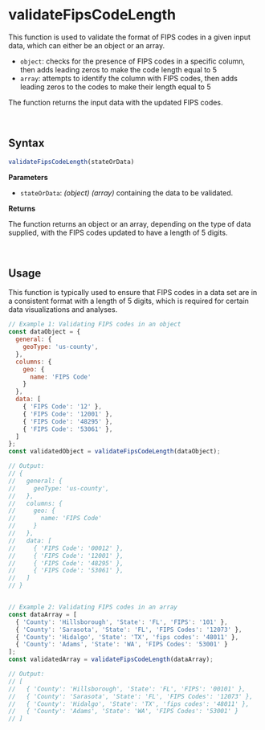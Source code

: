 
<Meta
  title="Helpers/validateFipsCodeLength"
/>

# validateFipsCodeLength
This function is used to validate the format of FIPS codes in a given input data, which can either be an object or an array.


- `object`: checks for the presence of FIPS codes in a specific column, then adds leading zeros to make the code length equal to 5
- `array`: attempts to identify the column with FIPS codes, then adds leading zeros to the codes to make their length equal to 5

The function returns the input data with the updated FIPS codes.

&nbsp;
## Syntax
```js
validateFipsCodeLength(stateOrData)
```

**Parameters**

- `stateOrData`: _(object) (array)_ containing the data to be validated.

**Returns**

The function returns an object or an array, depending on the type of data supplied, with the FIPS codes updated to have a length of 5 digits.

&nbsp;
## Usage
This function is typically used to ensure that FIPS codes in a data set are in a consistent format with a length of 5 digits, which is required for certain data visualizations and analyses.

```js
// Example 1: Validating FIPS codes in an object
const dataObject = {
  general: {
    geoType: 'us-county',
  },
  columns: {
    geo: {
      name: 'FIPS Code'
    }
  },
  data: [
    { 'FIPS Code': '12' },
    { 'FIPS Code': '12001' },
    { 'FIPS Code': '48295' },
    { 'FIPS Code': '53061' },
  ]
};
const validatedObject = validateFipsCodeLength(dataObject);

// Output:
// {
//   general: {
//     geoType: 'us-county',
//   },
//   columns: {
//     geo: {
//       name: 'FIPS Code'
//     }
//   },
//   data: [
//     { 'FIPS Code': '00012' },
//     { 'FIPS Code': '12001' },
//     { 'FIPS Code': '48295' },
//     { 'FIPS Code': '53061' },
//   ]
// }


// Example 2: Validating FIPS codes in an array
const dataArray = [
  { 'County': 'Hillsborough', 'State': 'FL', 'FIPS': '101' },
  { 'County': 'Sarasota', 'State': 'FL', 'FIPS Codes': '12073' },
  { 'County': 'Hidalgo', 'State': 'TX', 'fips codes': '48011' },
  { 'County': 'Adams', 'State': 'WA', 'FIPS Codes': '53001' }
];
const validatedArray = validateFipsCodeLength(dataArray);

// Output:
// [
//   { 'County': 'Hillsborough', 'State': 'FL', 'FIPS': '00101' },
//   { 'County': 'Sarasota', 'State': 'FL', 'FIPS Codes': '12073' },
//   { 'County': 'Hidalgo', 'State': 'TX', 'fips codes': '48011' },
//   { 'County': 'Adams', 'State': 'WA', 'FIPS Codes': '53001' }
// ]
```
